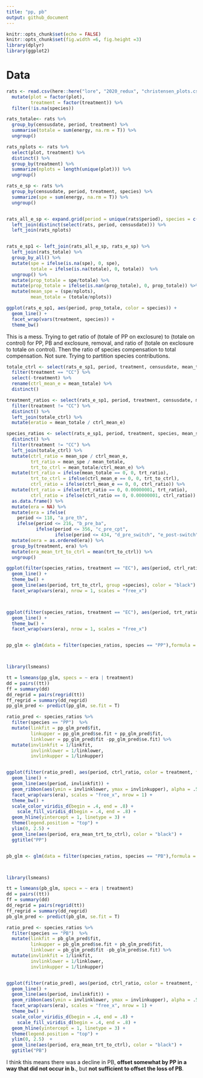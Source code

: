 ```yaml
---
title: "pp, pb"
output: github_document
---
```



```r
knitr::opts_chunk$set(echo = FALSE)
knitr::opts_chunk$set(fig.width =6, fig.height =3)
library(dplyr)
library(ggplot2)
```

# Data

```r

rats <- read.csv(here::here("lore", "2020_redux", "christensen_plots.csv")) %>%
  mutate(plot = factor(plot),
         treatment = factor(treatment)) %>%
  filter(!is.na(species))

```

```r

rats_totale<- rats %>%
  group_by(censusdate, period, treatment) %>%
  summarise(totale = sum(energy, na.rm = T)) %>%
  ungroup()

rats_nplots <- rats %>%
  select(plot, treatment) %>%
  distinct() %>%
  group_by(treatment) %>%
  summarize(nplots = length(unique(plot))) %>%
  ungroup()

rats_e_sp <- rats %>%
  group_by(censusdate, period, treatment, species) %>%
  summarize(spe = sum(energy, na.rm = T)) %>%
  ungroup() 


rats_all_e_sp <- expand.grid(period = unique(rats$period), species = c("PP", "PB"), treatment = unique(rats$treatment)) %>%
  left_join(distinct(select(rats, period, censusdate))) %>%
  left_join(rats_nplots)


rats_e_sp1 <- left_join(rats_all_e_sp, rats_e_sp) %>%
  left_join(rats_totale) %>%
  group_by_all() %>%
  mutate(spe = ifelse(is.na(spe), 0, spe),
         totale = ifelse(is.na(totale), 0, totale))  %>%
  ungroup() %>%
  mutate(prop_totale = spe/totale) %>%
  mutate(prop_totale = ifelse(is.nan(prop_totale), 0, prop_totale)) %>%
  mutate(mean_spe = (spe/nplots),
         mean_totale = (totale/nplots))
```

```r

ggplot(rats_e_sp1, aes(period, prop_totale, color = species)) + 
  geom_line() +
  facet_wrap(vars(treatment, species)) +
  theme_bw()

```

This is a mess. Trying to get ratio of (totale of PP on exclosure) to (totale on control) for PP, PB and exclosure, removal, and ratio of (totale on exclosure to totale on control). Then the ratio of species compensation to total compensation. Not sure. Trying to partition species contributions.

```r

totale_ctrl <- select(rats_e_sp1, period, treatment, censusdate, mean_totale) %>%
  filter(treatment == "CC") %>%
  select(-treatment) %>%
  rename(ctrl_mean_e = mean_totale) %>%
  distinct()

treatment_ratios <- select(rats_e_sp1, period, treatment, censusdate, mean_totale) %>%
  filter(treatment != "CC") %>%
  distinct() %>%
  left_join(totale_ctrl) %>%
  mutate(eratio = mean_totale / ctrl_mean_e)

species_ratios <- select(rats_e_sp1, period, treatment, species, mean_spe, mean_totale) %>%
  distinct() %>%
  filter(treatment != "CC") %>%
  left_join(totale_ctrl) %>%
  mutate(ctrl_ratio = mean_spe / ctrl_mean_e,
         trt_ratio = mean_spe / mean_totale,
         trt_to_ctrl = mean_totale/ctrl_mean_e) %>%
  mutate(trt_ratio = ifelse(mean_totale == 0, 0, trt_ratio),
         trt_to_ctrl = ifelse(ctrl_mean_e == 0, 0, trt_to_ctrl),
         ctrl_ratio = ifelse(ctrl_mean_e == 0, 0, ctrl_ratio)) %>%
  mutate(trt_ratio = ifelse(trt_ratio == 0, 0.00000001, trt_ratio),
         ctrl_ratio = ifelse(ctrl_ratio == 0, 0.00000001, ctrl_ratio)) %>%
  as.data.frame() %>%
  mutate(era = NA) %>%
  mutate(era = ifelse(
    period <= 118, "a_pre_th",
    ifelse(period <= 216, "b_pre_ba",
           ifelse(period <= 356, "c_pre_cpt",
                  ifelse(period <= 434, "d_pre_switch", "e_post-switch"))))) %>%
  mutate(oera = as.ordered(era)) %>%
  group_by(treatment, era) %>%
  mutate(era_mean_trt_to_ctrl = mean(trt_to_ctrl)) %>%
  ungroup()

ggplot(filter(species_ratios, treatment == "EC"), aes(period, ctrl_ratio, color = species)) +
  geom_line() +
  theme_bw() +
  geom_line(aes(period, trt_to_ctrl, group =species), color = "black") +
  facet_wrap(vars(era), nrow = 1, scales = "free_x")



ggplot(filter(species_ratios, treatment == "EC"), aes(period, trt_ratio, color = species)) +
  geom_line() +
  theme_bw() +
  facet_wrap(vars(era), nrow = 1, scales = "free_x")


pp_glm <- glm(data = filter(species_ratios, species == "PP"),formula =  ctrl_ratio ~ era * treatment, family = Gamma)



library(lsmeans)

tt = lsmeans(pp_glm, specs = ~ era | treatment)
dd = pairs((tt))
ff = summary(dd)
dd_regrid = pairs(regrid(tt))
ff_regrid = summary(dd_regrid)
pp_glm_pred <- predict(pp_glm, se.fit = T)

ratio_pred <- species_ratios %>%
  filter(species == "PP")  %>%
  mutate(linkfit = pp_glm_pred$fit,
         linkupper = pp_glm_pred$se.fit + pp_glm_pred$fit,
         linklower = pp_glm_pred$fit -pp_glm_pred$se.fit) %>%
  mutate(invlinkfit = 1/linkfit,
         invlinklower = 1/linklower,
         invlinkupper = 1/linkupper)


ggplot(filter(ratio_pred), aes(period, ctrl_ratio, color = treatment, fill = treatment)) +
  geom_line() + 
  geom_line(aes(period, invlinkfit)) +
  geom_ribbon(aes(ymin = invlinklower, ymax = invlinkupper), alpha = .5) +
  facet_wrap(vars(era), scales = "free_x", nrow = 1) + 
  theme_bw() +
  scale_color_viridis_d(begin = .4, end = .8) +
    scale_fill_viridis_d(begin = .4, end = .8) +
  geom_hline(yintercept = 1, linetype = 3) +
  theme(legend.position = "top") +
  ylim(0, 2.5) +
  geom_line(aes(period, era_mean_trt_to_ctrl), color = "black") +
  ggtitle("PP")


pb_glm <- glm(data = filter(species_ratios, species == "PB"),formula =  ctrl_ratio ~ era * treatment, family = Gamma)



library(lsmeans)

tt = lsmeans(pb_glm, specs = ~ era | treatment)
dd = pairs((tt))
ff = summary(dd)
dd_regrid = pairs(regrid(tt))
ff_regrid = summary(dd_regrid)
pb_glm_pred <- predict(pb_glm, se.fit = T)

ratio_pred <- species_ratios %>%
  filter(species == "PB")  %>%
  mutate(linkfit = pb_glm_pred$fit,
         linkupper = pb_glm_pred$se.fit + pb_glm_pred$fit,
         linklower = pb_glm_pred$fit -pb_glm_pred$se.fit) %>%
  mutate(invlinkfit = 1/linkfit,
         invlinklower = 1/linklower,
         invlinkupper = 1/linkupper)


ggplot(filter(ratio_pred), aes(period, ctrl_ratio, color = treatment, fill = treatment)) +
  geom_line() + 
  geom_line(aes(period, invlinkfit)) +
  geom_ribbon(aes(ymin = invlinklower, ymax = invlinkupper), alpha = .5) +
  facet_wrap(vars(era), scales = "free_x", nrow = 1) + 
  theme_bw() +
  scale_color_viridis_d(begin = .4, end = .8) +
    scale_fill_viridis_d(begin = .4, end = .8) +
  geom_hline(yintercept = 1, linetype = 3) +
  theme(legend.position = "top") +
  ylim(0, 2.5)  +
  geom_line(aes(period, era_mean_trt_to_ctrl), color = "black") +
  ggtitle("PB")
```

I think this means there was a decline in PB, **offset somewhat by PP in a way that did not occur in b.**, but **not sufficient to offset the loss of PB**.